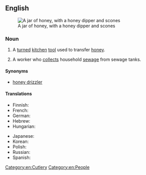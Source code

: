 ==English==
{{wikipedia|honey dipper}}
[[Image:runny hunny.jpg|thumb|A jar of honey, with a honey dipper and scones]]

===Noun===
{{en-noun}}

# A [[turned]] [[kitchen]] [[tool]] used to transfer [[honey]].
# {{lb|en|chiefly|US}} A worker who [[collect]]s household [[sewage]] from sewage tanks.

====Synonyms====
* {{lb|en|chiefly|Commonwealth of Nations}} [[honey drizzler]]

====Translations====
{{trans-top|kitchen tool}}
* Finnish: {{t|fi|hunajalusikka}}
* French: {{t+|fr|cuillère à miel|f}}
* German: {{t|de|Honiglöffel|m}}
* Hebrew: {{t+|he|דִּבְשׁוֹן|m|tr=div'''shon'''}}
* Hungarian: {{t|hu|mézcsepegtető}}
{{trans-mid}}
* Japanese: {{t|ja|ハニーディッパー|tr=hanii dippaa|sc=Jpan}}
* Korean: {{t|ko|꿀 국자|n|tr=kkul gugja|sc=Kore}}
* Polish: {{t|pl|[[czerpak]] [[do]] [[miód|miodu]]|m}}
* Russian: {{t|ru|[[ло́жка]] [[для]] [[мёд]]а|f}}
* Spanish: {{t|es|[[cuchara]] [[para]] [[miel]]|f}}
{{trans-bottom}}

[[Category:en:Cutlery]]
[[Category:en:People]]